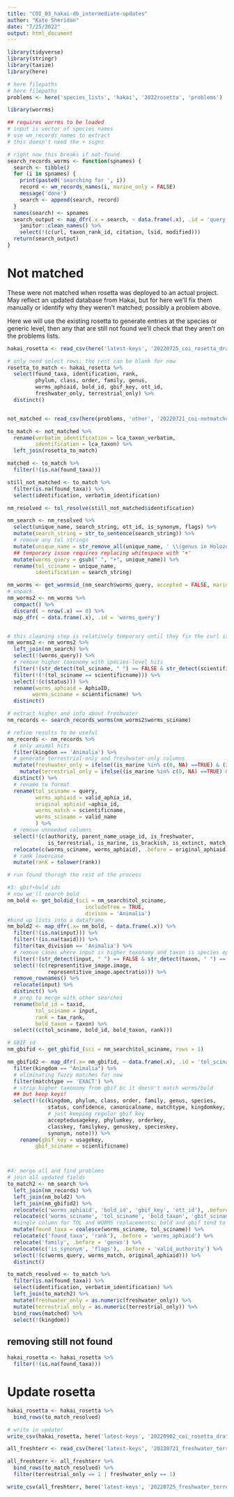 ```yaml
---
title: "COI_03_hakai-db_intermediate-updates"
author: "Kate Sheridan"
date: "7/25/2022"
output: html_document
---
```


```r
library(tidyverse)
library(stringr)
library(taxize)
library(here)

# here filepaths
# here filepaths
problems <- here('species_lists', 'hakai', '2022rosetta', 'problems')
```

```r
library(worrms)

## requires worrms to be loaded
# input is vector of species names
# use wm_records_names to extract 
# this doesn't need the + signs

# right now this breaks if not-found
search_records_worms <- function(spnames) {
  search <- tibble()
  for (i in spnames) {
    print(paste0('searching for ', i))
    record <- wm_records_names(i, marine_only = FALSE)
    message('done')
    search <- append(search, record)
  }
  names(search) <- spnames
  search_output <- map_dfr(.x = search, ~ data.frame(.x), .id = 'query') %>%
    janitor::clean_names() %>%
    select(!(c(url, taxon_rank_id, citation, lsid, modified)))
  return(search_output)
}
```

# Not matched

These were not matched when rosetta was deployed to an actual project. May reflect an updated database from Hakai, but for here we'll fix them manually or identify why they weren't matched; possibly a problem above.

Here we will use the existing rosetta to generate entries at the species or generic level, then any that are still not found we'll check that they aren't on the problems lists.
```r
hakai_rosetta <- read_csv(here('latest-keys', '20220725_coi_rosetta_draft.csv'))

# only need select rows; the rest can be blank for now
rosetta_to_match <- hakai_rosetta %>%
  select(found_taxa, identification, rank,
         phylum, class, order, family, genus,
         worms_aphiaid, bold_id, gbif_key, ott_id,
         freshwater_only, terrestrial_only) %>%
  distinct()


not_matched <- read_csv(here(problems, 'other', '20220721_coi-notmatched.csv'))

to_match <- not_matched %>%
  rename(verbatim_identification = lca_taxon_verbatim,
         identification = lca_taxon) %>%
  left_join(rosetta_to_match)

matched <- to_match %>%
  filter(!(is.na(found_taxa)))

still_not_matched <- to_match %>%
  filter(is.na(found_taxa)) %>%
  select(identification, verbatim_identification)

```

```r
nm_resolved <- tol_resolve(still_not_matched$identification)

nm_search <- nm_resolved %>%
  select(unique_name, search_string, ott_id, is_synonym, flags) %>%
  mutate(search_string = str_to_sentence(search_string)) %>%
  # remove any tol strings
  mutate(unique_name = str_remove_all(unique_name, ' \\(genus in Holozoa\\)')) %>%
  ## temporary issue requires replacing whitespace with '+'
  mutate(worms_query = gsub(" ", "+", unique_name)) %>%
  rename(tol_sciname = unique_name,
         identification = search_string)

nm_worms <- get_wormsid_(nm_search$worms_query, accepted = FALSE, marine_only = FALSE)
# unpack
nm_worms2 <- nm_worms %>% 
  compact() %>%
  discard( ~ nrow(.x) == 0) %>%
  map_dfr( ~ data.frame(.x), .id = 'worms_query')


# this cleaning step is relatively temporary until they fix the curl issue
nm_worms2 <- nm_worms2 %>%
  left_join(nm_search) %>%
  select(!(worms_query)) %>%
  # remove higher taxonomy with species-level hits
  filter(!(str_detect(tol_sciname, " ") == FALSE & str_detect(scientificname, " ") == TRUE)) %>%
  filter(!(!(tol_sciname == scientificname))) %>%
  select(!(c(status))) %>%
  rename(worms_aphiaid = AphiaID,
        worms_sciname = scientificname) %>%
  distinct()

# extract higher and info about freshwater
nm_records <- search_records_worms(nm_worms2$worms_sciname)

# refine results to be useful
nm_records <- nm_records %>%
  # only animal hits
  filter(kingdom == 'Animalia') %>%
  # generate terrestrial-only and freshwater-only columns
  mutate(freshwater_only = ifelse((is_marine %in% c(0, NA) ==TRUE) & (is_brackish %in% c(0,NA) == TRUE) & (is_freshwater == 1),  "1", "0")) %>%
    mutate(terrestrial_only = ifelse((is_marine %in% c(0, NA) ==TRUE) & (is_brackish %in% c(0,NA) == TRUE) & (is_terrestrial == 1),  "1", "0")) %>%
  distinct() %>%
  # rename to format
  rename(tol_sciname = query,
         worms_aphiaid = valid_aphia_id,
         original_aphiaid =aphia_id,
         worms_match = scientificname,
         worms_sciname = valid_name
         ) %>%
  # remove unneeded columns
  select(!(c(authority, parent_name_usage_id, is_freshwater, 
             is_terrestrial, is_marine, is_brackish, is_extinct, match_type))) %>%
  relocate(c(worms_sciname, worms_aphiaid), .before = original_aphiaid) %>%
  # rank lowercase
  mutate(rank = tolower(rank))

# run found thorugh the rest of the process

#3: gbif+bold ids
# now we'll search bold
nm_bold <- get_boldid_(sci = nm_search$tol_sciname, 
                         includeTree = TRUE,
                         divison = 'Animalia')
#bind up lists into a dataframe
nm_bold2 <- map_dfr(.x= nm_bold, ~ data.frame(.x)) %>%
  filter(!(is.na(input))) %>%
  filter(!(is.na(taxid))) %>%
  filter(tax_division == 'Animalia') %>%
  # remove cases where input is higher taxonomy and taxon is species epthet
  filter(!(str_detect(input, " ") == FALSE & str_detect(taxon, " ") == TRUE)) %>%
  select(!(c(representitive_image.image, 
             representitive_image.apectratio))) %>%
  remove_rownames() %>%
  relocate(input) %>%
  distinct() %>%
  # prep to merge with other searches
  rename(bold_id = taxid,
         tol_sciname = input,
         rank = tax_rank,
         bold_taxon = taxon) %>%
  select((c(tol_sciname, bold_id, bold_taxon, rank)))

# GBIF id
nm_gbifid <- get_gbifid_(sci = nm_search$tol_sciname, rows = 1)

nm_gbifid2 <- map_dfr(.x= nm_gbifid, ~ data.frame(.x), .id = 'tol_sciname') %>%
  filter(kingdom == "Animalia") %>%
  # eliminating fuzzy matches for now
  filter(matchtype == 'EXACT') %>%
  # strip higher taxonomy from gbif bc it doesn't match worms/bold
  ## but keep keys!
  select(!(c(kingdom, phylum, class, order, family, genus, species,
             status, confidence, canonicalname, matchtype, kingdomkey,
             # just keeping regular gbif key
             acceptedusagekey, phylumkey, orderkey,
             classkey, familykey, genuskey, specieskey,
             synonym, note))) %>%
    rename(gbif_key = usagekey,
         gbif_sciname = scientificname)



#4: merge all and find problems
# join all updated fields
to_match2 <- nm_search %>%
  left_join(nm_records) %>%
  left_join(nm_bold2) %>%
  left_join(nm_gbifid2) %>%
  relocate(c('worms_aphiaid', 'bold_id', 'gbif_key', 'ott_id'), .before = 'phylum') %>%
  relocate(c('worms_sciname', 'tol_sciname', 'bold_taxon', 'gbif_sciname'), .before = 'phylum') %>%
  #single column for TOL and WORMS replacements; bold and gbif tend to follow TOL
  mutate(found_taxa = coalesce(worms_sciname, tol_sciname)) %>%
  relocate(c('found_taxa', 'rank'), .before = 'worms_aphiaid') %>%
  relocate('family', .before = 'genus') %>%
  relocate(c('is_synonym', 'flags'), .before = 'valid_authority') %>%
  select(!(c(worms_query, worms_match, original_aphiaid))) %>%
  distinct()

to_match_resolved <- to_match %>%
  filter(is.na(found_taxa)) %>%
  select(identification, verbatim_identification) %>%
  left_join(to_match2) %>%
  mutate(freshwater_only = as.numeric(freshwater_only)) %>%
  mutate(terrestrial_only = as.numeric(terrestrial_only)) %>%
  bind_rows(matched) %>%
  select(!(kingdom))
```
## removing still not found

```r
hakai_rosetta <- hakai_rosetta %>%
  filter(!(is.na(found_taxa)))
```





# Update rosetta

```r
hakai_rosetta <- hakai_rosetta %>%
  bind_rows(to_match_resolved)

# write in update!
write_csv(hakai_rosetta, here('latest-keys', '20220902_coi_rosetta_draft.csv'))

```








```r

all_freshterr <- read_csv(here('latest-keys', '20220721_freshwater_terrestrial.csv'))

all_freshterr <- all_freshterr %>%
  bind_rows(to_match_resolved) %>%
  filter(terrestrial_only == 1 | freshwater_only == 1)

write_csv(all_freshterr, here('latest-keys', '20220725_freshwater_terrestrial.csv'))

```

